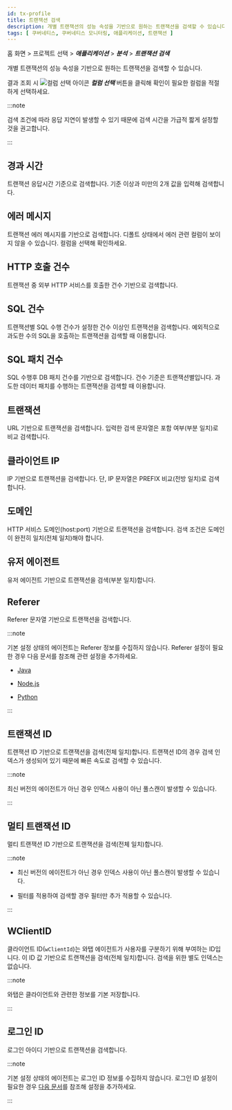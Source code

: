 ```yaml
---
id: tx-profile
title: 트랜잭션 검색
description: 개별 트랜잭션의 성능 속성을 기반으로 원하는 트랜잭션을 검색할 수 있습니다.
tags: [ 쿠버네티스, 쿠버네티스 모니터링, 애플리케이션, 트랜잭션 ]
---
```


홈 화면 > 프로젝트 선택 > ***애플리케이션*** > ***분석*** > ***트랜잭션 검색***

<ImgLang img='whatap_application_analysis_tx_profile.png' desc='트랜잭션 검색' />

개별 트랜잭션의 성능 속성을 기반으로 원하는 트랜잭션을 검색할 수 있습니다.

<ImgLang img='whatap_application_analysis_tx_profile_column.png' desc='컬럼 선택' />

결과 조회 시 ![컬럼 선택 아이콘](/img/ico-column-set.svg) ***컬럼 선택*** 버튼을 클릭해 확인이 필요한 컬럼을 적절하게 선택하세요.

:::note

검색 조건에 따라 응답 지연이 발생할 수 있기 때문에 검색 시간을 가급적 짧게 설정할 것을 권고합니다.

:::

## 경과 시간

<ImgLang img='whatap_application_analysis_tx_profile_time.png' desc='경과 시간' />

트랜잭션 응답시간 기준으로 검색합니다. 기준 이상과 미만의 2개 값을 입력해 검색합니다.

## 에러 메시지

<ImgLang img='whatap_application_analysis_tx_profile_error.png' desc='에러 메시지' />

트랜잭션 에러 메시지를 기반으로 검색합니다. 디폴트 상태에서 에러 관련 컬럼이 보이지 않을 수 있습니다. 컬럼을 선택해 확인하세요.

## HTTP 호출 건수

<ImgLang img='whatap_application_analysis_tx_profile_http.png' desc='HTTP 호출 건수' />

트랜잭션 중 외부 HTTP 서비스를 호출한 건수 기반으로 검색합니다.

## SQL 건수

<ImgLang img='whatap_application_analysis_tx_profile_sql.png' desc='SQL 건수' />

트랜잭션별 SQL 수행 건수가 설정한 건수 이상인 트랜잭션을 검색합니다. 예외적으로 과도한 수의 SQL을 호출하는 트랜잭션을 검색할 때 이용합니다.

## SQL 패치 건수

<ImgLang img='whatap_application_analysis_tx_profile_sqlfetch.png' desc='SQL 패치 건수' />

SQL 수행후 DB 패치 건수를 기반으로 검색합니다. 건수 기준은 트랜잭션별입니다. 과도한 데이터 패치를 수행하는 트랜잭션을 검색할 때 이용합니다.

## 트랜잭션

<ImgLang img='whatap_application_analysis_tx_profile_url.png' desc='URL' />

URL 기반으로 트랜잭션을 검색합니다. 입력한 검색 문자열은 포함 여부(부분 일치)로 비교 검색합니다.

## 클라이언트 IP

<ImgLang img='whatap_application_analysis_tx_profile_ip.png' desc='IP' />

IP 기반으로 트랜잭션을 검색합니다. 단, IP 문자열은 PREFIX 비교(전방 일치)로 검색합니다.

## 도메인

<ImgLang img='whatap_application_analysis_tx_profile_domain.png' desc='도메인' />

HTTP 서비스 도메인(host:port) 기반으로 트랜잭션을 검색합니다. 검색 조건은 도메인이 완전히 일치(전체 일치)해야 합니다.

## 유저 에이전트

<ImgLang img='whatap_application_analysis_tx_profile_useragent.png' desc='유저 에이전트' />

유저 에이전트 기반으로 트랜잭션을 검색(부분 일치)합니다. 

## Referer

<ImgLang img='whatap_application_analysis_tx_profile_referer.png' desc='Referer' />

Referer 문자열 기반으로 트랜잭션을 검색합니다.

:::note

기본 설정 상태의 에이전트는 Referer 정보를 수집하지 않습니다. Referer 설정이 필요한 경우 다음 문서를 참조해 관련 설정을 추가하세요.

* [Java](../java/analysis-apm-trs#stat-referer)

* [Node.js](../nodejs/analysis-apm-trs#stat-referer)

* [Python](../python/analysis-apm-trs#stat-referer)

:::

## 트랜잭션 ID

<ImgLang img='whatap_application_analysis_tx_profile_tid.png' desc='트랜잭션 ID' />

트랜잭션 ID 기반으로 트랜잭션을 검색(전체 일치)합니다. 트랜잭션 ID의 경우 검색 인덱스가 생성되어 있기 때문에 빠른 속도로 검색할 수 있습니다.

:::note

최신 버전의 에이전트가 아닌 경우 인덱스 사용이 아닌 풀스캔이 발생할 수 있습니다.

:::

## 멀티 트랜잭션 ID

<ImgLang img='whatap_application_analysis_tx_profile_mtid.png' desc='멀티 트랜잭션 ID' />

멀티 트랜잭션 ID 기반으로 트랜잭션을 검색(전체 일치)합니다.

:::note

* 최신 버전의 에이전트가 아닌 경우 인덱스 사용이 아닌 풀스캔이 발생할 수 있습니다.

* <Cmdname sid="TTL06107" className="uitext" /> 필터를 적용하여 검색할 경우 <Cmdname sid="TTL06111" className="uitext" /> 필터만 추가 적용할 수 있습니다.

:::

## WClientID

<ImgLang img='whatap_application_analysis_tx_profile_clientid.png' desc='클라이언트 ID' />

클라이언트 ID(`wClientId`)는 와탭 에이전트가 사용자를 구분하기 위해 부여하는 ID입니다. 이 ID 값 기반으로 트랜잭션을 검색(전체 일치)합니다. 검색을 위한 별도 인덱스는 없습니다.

:::note

와탭은 클라이언트와 관련한 정보를 기본 저장합니다.

:::

## 로그인 ID

<ImgLang img='whatap_application_analysis_tx_profile_loginid.png' desc='로그인 ID' />

로그인 아이디 기반으로 트랜잭션을 검색합니다.

:::note

기본 설정 상태의 에이전트는 로그인 ID 정보를 수집하지 않습니다. 로그인 ID 설정이 필요한 경우 [다음 문서](../java/script-plugin#common-plugin)를 참조해 설정을 추가하세요.

:::